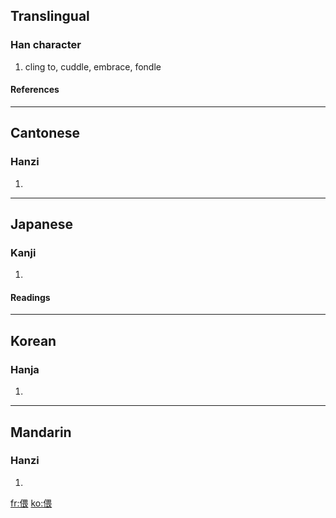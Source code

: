 ==Translingual==
===Han character===
{{Han char|rn=9|rad=人|as=09|sn=11|four=2623<sub>2</sub>|canj=人田一女 (OWMV)}}
# cling to, cuddle, embrace, fondle
====References====
{{Han ref|kx=0110.110|dkj=00843|dj=0235.050|hdz=10191.020|uh=504E|ud=20558|bh=B0B9|bd=45241}}
----
==Cantonese==
===Hanzi===
{{yue-hanzi|jyut=|y=wui1}}
# {{defn|Cantonese}}
----
==Japanese==
===Kanji===
{{ja-kanji|grade=|rs=人09}}
# {{defn|Japanese}}
====Readings====
{{ja-readings|on=[[わい]] (wai), [[え]] (e)|kun=[[ほのか]] (honoka), [[なじむ]] (najimu), [[したしむ]] (shitashimu), [[ちかよる]] (chikayoru)}}
----
==Korean==
===Hanja===
{{ko-hanja|hangeul=아|rv=|mr=}}
# {{defn|Korean}}
----
==Mandarin==
===Hanzi===
{{cmn-hanzi|pin=[[wēi]] (wei1)|wg=wei<sup>1</sup>}}
# {{defn|Mandarin}}

[[fr:偎]]
[[ko:偎]]